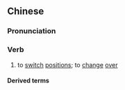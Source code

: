 {{also|换位}}
==Chinese==
{{zh-forms|s=换位}}

===Pronunciation===
{{zh-pron
|m=huànwèi
|c=wun6 wai6-2
|h=pfs=von-vi
|mn=ōaⁿ-ūi
|cat=v
}}

===Verb===
{{zh-verb}}

# to [[switch]] [[position]]s; to [[change]] [[over]]

====Derived terms====
{{zh-der|換位思考}}